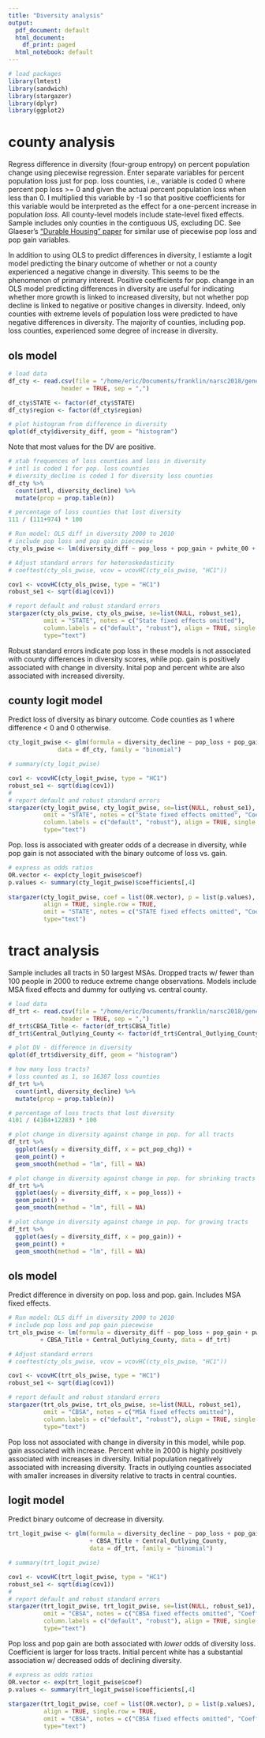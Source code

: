 ```yaml
---
title: "Diversity analysis"
output:
  pdf_document: default
  html_document:
    df_print: paged
  html_notebook: default
---
```


```r
# load packages
library(lmtest)
library(sandwich)
library(stargazer)
library(dplyr)
library(ggplot2)
```

# county analysis

Regress difference in diversity (four-group entropy) on percent population change using piecewise regression. Enter separate variables for percent population loss just for pop. loss counties, i.e., variable is coded 0 where percent pop loss >= 0 and given the actual percent population loss when less than 0. I multiplied this variable by -1 so that positive coefficients for this variable would be interpreted as the effect for a one-percent increase in population _loss_. All county-level models include state-level fixed effects. Sample includes only counties in the contiguous US, excluding DC. See Glaeser's ["Durable Housing" paper](https://scholar.harvard.edu/glaeser/publications/urban-decline-and-durable-housing) for similar use of piecewise pop loss and pop gain variables.

In addition to using OLS to predict differences in diversity, I estiamte a logit model predicting the binary outcome of whether or not a county experienced a negative change in diversity. This seems to be the phenomenon of primary interest. Positive coefficients for pop. change in an OLS model predicting differences in diversity are useful for indicating whether more growth is linked to increased diversity, but not whether pop decline is linked to negative or positive changes in diversity. Indeed, only counties with extreme levels of population loss were predicted to have negative differences in diversity. The majority of counties, including pop. loss counties, experienced some degree of increase in diversity. 

## ols model

```r
# load data
df_cty <- read.csv(file = "/home/eric/Documents/franklin/narsc2018/generated_data/county_regression_data.csv",
               header = TRUE, sep = ",")

df_cty$STATE <- factor(df_cty$STATE)
df_cty$region <- factor(df_cty$region)
```


```r
# plot histogram from difference in diversity
qplot(df_cty$diversity_diff, geom = "histogram")
```

Note that most values for the DV are positive.

```r
# xtab frequences of loss counties and loss in diversity
# intl is coded 1 for pop. loss counties
# diversity_decline is coded 1 for diversity loss counties 
df_cty %>%
  count(intl, diversity_decline) %>%
  mutate(prop = prop.table(n))
```

```r
# percentage of loss counties that lost diversity
111 / (111+974) * 100
```

```r
# Run model: OLS diff in diversity 2000 to 2010
# include pop loss and pop gain piecewise
cty_ols_pwise <- lm(diversity_diff ~ pop_loss + pop_gain + pwhite_00 + log(pop00) + STATE , data = df_cty)
```

```r
# Adjust standard errors for heteroskedasticity
# coeftest(cty_ols_pwise, vcov = vcovHC(cty_ols_pwise, "HC1"))

cov1 <- vcovHC(cty_ols_pwise, type = "HC1")
robust_se1 <- sqrt(diag(cov1))

# report default and robust standard errors
stargazer(cty_ols_pwise, cty_ols_pwise, se=list(NULL, robust_se1), 
          omit = "STATE", notes = c("State fixed effects omitted"),
          column.labels = c("default", "robust"), align = TRUE, single.row = TRUE,
          type="text")
```

Robust standard errors indicate pop loss in these models is not associated with county differences in diversity scores, while pop. gain is positively associated with change in diversity. Inital pop and percent white are also associated with increased diversity.

## county logit model

Predict loss of diversity as binary outcome. Code counties as 1 where difference < 0 and 0 otherwise.

```r
cty_logit_pwise <- glm(formula = diversity_decline ~ pop_loss + pop_gain + pwhite_00 + log(pop00) + STATE, 
              data = df_cty, family = "binomial")

# summary(cty_logit_pwise)

cov1 <- vcovHC(cty_logit_pwise, type = "HC1")
robust_se1 <- sqrt(diag(cov1))
# 
# report default and robust standard errors
stargazer(cty_logit_pwise, cty_logit_pwise, se=list(NULL, robust_se1), 
          omit = "STATE", notes = c("State fixed effects omitted", "Coeffs are untransformed logits"),
          column.labels = c("default", "robust"), align = TRUE, single.row = TRUE,
          type="text")
```

Pop. loss is associated with greater odds of a decrease in diversity, while pop gain is not associated with the binary outcome of loss vs. gain.


```r
# express as odds ratios
OR.vector <- exp(cty_logit_pwise$coef)
p.values <- summary(cty_logit_pwise)$coefficients[,4]
                 
stargazer(cty_logit_pwise, coef = list(OR.vector), p = list(p.values),
          align = TRUE, single.row = TRUE,
          omit = "STATE", notes = c("STATE fixed effects omitted", "Coeffs are odds ratios"),
          type="text")
```

# tract analysis

Sample includes all tracts in 50 largest MSAs. Dropped tracts w/ fewer than 100 people in 2000 to reduce extreme change observations. Models include MSA fixed effects and dummy for outlying vs. central county.

```r
# load data
df_trt <- read.csv(file = "/home/eric/Documents/franklin/narsc2018/generated_data/tract_regression_data.csv",
               header = TRUE, sep = ",")
df_trt$CBSA_Title <- factor(df_trt$CBSA_Title)
df_trt$Central_Outlying_County <- factor(df_trt$Central_Outlying_County)
```

```r
# plot DV - difference in diversity
qplot(df_trt$diversity_diff, geom = "histogram")
```

```r
# how many loss tracts?
# loss counted as 1, so 16387 loss counties
df_trt %>%
  count(intl, diversity_decline) %>%
  mutate(prop = prop.table(n))
```

```r
# percentage of loss tracts that lost diversity
4101 / (4104+12283) * 100
```

```r
# plot change in diversity against change in pop. for all tracts
df_trt %>%
  ggplot(aes(y = diversity_diff, x = pct_pop_chg)) +
  geom_point() + 
  geom_smooth(method = "lm", fill = NA)
```

```r
# plot change in diversity against change in pop. for shrinking tracts
df_trt %>%
  ggplot(aes(y = diversity_diff, x = pop_loss)) +
  geom_point() + 
  geom_smooth(method = "lm", fill = NA)
```

```r
# plot change in diversity against change in pop. for growing tracts
df_trt %>%
  ggplot(aes(y = diversity_diff, x = pop_gain)) +
  geom_point() + 
  geom_smooth(method = "lm", fill = NA)
```

## ols model

Predict difference in diversity on pop. loss and pop. gain. Includes MSA fixed effects.

```r
# Run model: OLS diff in diversity 2000 to 2010
# include pop loss and pop gain piecewise
trt_ols_pwise <- lm(formula = diversity_diff ~ pop_loss + pop_gain + pwhite_00 + log(pop00) 
         + CBSA_Title + Central_Outlying_County, data = df_trt)

# Adjust standard errors
# coeftest(cty_ols_pwise, vcov = vcovHC(cty_ols_pwise, "HC1"))

cov1 <- vcovHC(trt_ols_pwise, type = "HC1")
robust_se1 <- sqrt(diag(cov1))

# report default and robust standard errors
stargazer(trt_ols_pwise, trt_ols_pwise, se=list(NULL, robust_se1), 
          omit = "CBSA", notes = c("MSA fixed effects omitted"),
          column.labels = c("default", "robust"), align = TRUE, single.row = TRUE,
          type="text")
```

Pop loss not associated with change in diversity in this model, while pop. gain associated with increase. Percent white in 2000 is highly positively associated with increases in diversity. Initial population negatively associated with increasing diversity. Tracts in outlying counties associated with smaller increases in diversity relative to tracts in central counties.  

## logit model

Predict binary outcome of decrease in diversity.

```r
trt_logit_pwise <- glm(formula = diversity_decline ~ pop_loss + pop_gain + pwhite_00 + log(pop00)
                       + CBSA_Title + Central_Outlying_County, 
                       data = df_trt, family = "binomial")

# summary(trt_logit_pwise)

cov1 <- vcovHC(trt_logit_pwise, type = "HC1")
robust_se1 <- sqrt(diag(cov1))
# 
# report default and robust standard errors
stargazer(trt_logit_pwise, trt_logit_pwise, se=list(NULL, robust_se1),
          omit = "CBSA", notes = c("CBSA fixed effects omitted", "Coeffs are untransformed logits"),
          column.labels = c("default", "robust"), align = TRUE, single.row = TRUE,
          type="text")
```

Pop loss and pop gain are both associated with _lower_ odds of diversity loss. Coefficient is larger for loss tracts. Initial percent white has a substantial association w/ decreased odds of declining diversity.

```r
# express as odds ratios
OR.vector <- exp(trt_logit_pwise$coef)
p.values <- summary(trt_logit_pwise)$coefficients[,4]
                 
stargazer(trt_logit_pwise, coef = list(OR.vector), p = list(p.values),
          align = TRUE, single.row = TRUE,
          omit = "CBSA", notes = c("CBSA fixed effects omitted", "Coeffs are odds ratios"),
          type="text")
```

